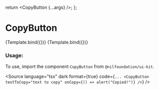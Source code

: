 
<Meta title="Form/CopyButton" component={CopyButton} />

  return <CopyButton {...args} />;
};

# CopyButton

<Canvas isColumn>
  <Story name="Default" args={{ textToCopy: "text to copy" }}>
    {Template.bind({})}
  </Story>
  <Story
    name="With size"
    args={{
      textToCopy: "text to copy",
      size: BUTTON_SIZE.large,
    }}
  >
    {Template.bind({})}
  </Story>
</Canvas>

<ArgsTable of={CopyButton} />

### Usage:

To use, import the component `CopyButton` from `@nilfoundation/ui-kit`.

<Source
  language="tsx"
  dark
  format={true}
  code={`
        ...
         <CopyButton textToCopy="text to copy" onCopy={() => alert("Copied!")} />
  `}
/>
